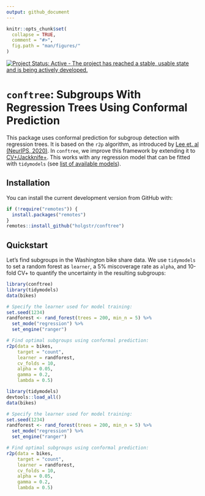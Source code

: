 ```yaml
---
output: github_document
---
```


<!-- README.md is generated from README.Rmd. Please edit that file -->

```r
knitr::opts_chunk$set(
  collapse = TRUE,
  comment = "#>",
  fig.path = "man/figures/"
)
```

<!-- badges: start -->
[![Project Status: Active - The project has reached a stable, usable state and is being actively developed.](https://www.repostatus.org/badges/latest/active.svg)](https://www.repostatus.org/#active)
<!-- badges: end -->

# **`conftree`**: Subgroups With Regression Trees Using Conformal Prediction

This package uses conformal prediction for subgroup detection with regression trees. It is based on the `r2p` algorithm, as introduced by [Lee et. al (NeurIPS, 2020)][1]. In `conftree`, we improve this framework by extending it to [CV+/Jackknife+][3]. This works with any regression model that can be fitted with `tidymodels` (see [list of available models][2]).

## Installation

You can install the current development version from GitHub with:

```r
if (!require("remotes")) {
  install.packages("remotes")
}
remotes::install_github("holgstr/conftree")
```

## Quickstart

Let's find subgroups in the Washington bike share data. We use `tidymodels` to set a random forest as `learner`, a 5% miscoverage rate as `alpha`, and 10-fold CV+ to quantify the uncertainty in the resulting subgroups:

```r
library(conftree)
library(tidymodels)
data(bikes)

# Specify the learner used for model training:
set.seed(1234)
randforest <- rand_forest(trees = 200, min_n = 5) %>%
  set_mode("regression") %>%
  set_engine("ranger")

# Find optimal subgroups using conformal prediction:
r2p(data = bikes,
    target = "count",
    learner = randforest,
    cv_folds = 10,
    alpha = 0.05,
    gamma = 0.2,
    lambda = 0.5)

```

```r
library(tidymodels)
devtools::load_all()
data(bikes)

# Specify the learner used for model training:
set.seed(1234)
randforest <- rand_forest(trees = 200, min_n = 5) %>%
  set_mode("regression") %>%
  set_engine("ranger")

# Find optimal subgroups using conformal prediction:
r2p(data = bikes,
    target = "count",
    learner = randforest,
    cv_folds = 10,
    alpha = 0.05,
    gamma = 0.2,
    lambda = 0.5)

```

[1]: https://proceedings.neurips.cc/paper/2020/hash/1819020b02e926785cf3be594d957696-Abstract.html

[2]: https://www.tidymodels.org/find/parsnip/

[3]: https://arxiv.org/abs/1905.02928
